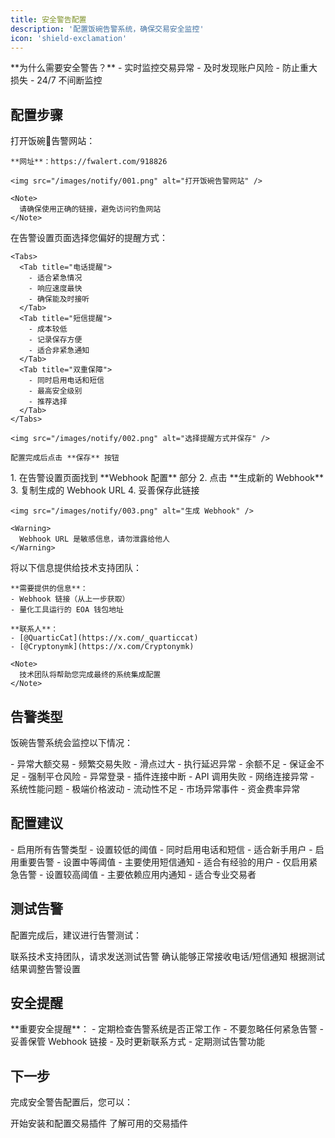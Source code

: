 ```yaml
---
title: 安全警告配置
description: '配置饭碗告警系统，确保交易安全监控'
icon: 'shield-exclamation'
---
```


<Info>
**为什么需要安全警告？**
- 实时监控交易异常
- 及时发现账户风险
- 防止重大损失
- 24/7 不间断监控
</Info>

## 配置步骤

<Steps>
  <Step title="访问告警网站">
    打开饭碗🥣告警网站：

    **网址**：https://fwalert.com/918826

    <img src="/images/notify/001.png" alt="打开饭碗告警网站" />

    <Note>
      请确保使用正确的链接，避免访问钓鱼网站
    </Note>
  </Step>
  
  <Step title="选择提醒方式">
    在告警设置页面选择您偏好的提醒方式：
    
    <Tabs>
      <Tab title="电话提醒">
        - 适合紧急情况
        - 响应速度最快
        - 确保能及时接听
      </Tab>
      <Tab title="短信提醒">
        - 成本较低
        - 记录保存方便
        - 适合非紧急通知
      </Tab>
      <Tab title="双重保障">
        - 同时启用电话和短信
        - 最高安全级别
        - 推荐选择
      </Tab>
    </Tabs>

    <img src="/images/notify/002.png" alt="选择提醒方式并保存" />

    配置完成后点击 **保存** 按钮
  </Step>
  
  <Step title="生成 Webhook">
    1. 在告警设置页面找到 **Webhook 配置** 部分
    2. 点击 **生成新的 Webhook**
    3. 复制生成的 Webhook URL
    4. 妥善保存此链接

    <img src="/images/notify/003.png" alt="生成 Webhook" />

    <Warning>
      Webhook URL 是敏感信息，请勿泄露给他人
    </Warning>
  </Step>
  
  <Step title="提供配置信息">
    将以下信息提供给技术支持团队：
    
    **需要提供的信息**：
    - Webhook 链接（从上一步获取）
    - 量化工具运行的 EOA 钱包地址
    
    **联系人**：
    - [@QuarticCat](https://x.com/_quarticcat)
    - [@Cryptonymk](https://x.com/Cryptonymk)
    
    <Note>
      技术团队将帮助您完成最终的系统集成配置
    </Note>
  </Step>
</Steps>

## 告警类型

饭碗告警系统会监控以下情况：

<CardGroup cols={2}>
  <Card title="交易异常" icon="exclamation">
    - 异常大额交易
    - 频繁交易失败
    - 滑点过大
    - 执行延迟异常
  </Card>
  <Card title="账户风险" icon="shield">
    - 余额不足
    - 保证金不足
    - 强制平仓风险
    - 异常登录
  </Card>
  <Card title="系统状态" icon="server">
    - 插件连接中断
    - API 调用失败
    - 网络连接异常
    - 系统性能问题
  </Card>
  <Card title="市场风险" icon="chart-line-down">
    - 极端价格波动
    - 流动性不足
    - 市场异常事件
    - 资金费率异常
  </Card>
</CardGroup>

## 配置建议

<Tabs>
  <Tab title="保守型">
    - 启用所有告警类型
    - 设置较低的阈值
    - 同时启用电话和短信
    - 适合新手用户
  </Tab>
  <Tab title="平衡型">
    - 启用重要告警
    - 设置中等阈值
    - 主要使用短信通知
    - 适合有经验的用户
  </Tab>
  <Tab title="激进型">
    - 仅启用紧急告警
    - 设置较高阈值
    - 主要依赖应用内通知
    - 适合专业交易者
  </Tab>
</Tabs>

## 测试告警

配置完成后，建议进行告警测试：

<Steps>
  <Step title="请求测试">
    联系技术支持团队，请求发送测试告警
  </Step>
  <Step title="验证接收">
    确认能够正常接收电话/短信通知
  </Step>
  <Step title="调整设置">
    根据测试结果调整告警设置
  </Step>
</Steps>

## 安全提醒

<Warning>
**重要安全提醒**：
- 定期检查告警系统是否正常工作
- 不要忽略任何紧急告警
- 妥善保管 Webhook 链接
- 及时更新联系方式
- 定期测试告警功能
</Warning>

## 下一步

完成安全警告配置后，您可以：

<CardGroup cols={2}>
  <Card title="安装插件" icon="download" href="/getting-started/installation">
    开始安装和配置交易插件
  </Card>
  <Card title="查看插件列表" icon="list" href="/products/edgex-variational">
    了解可用的交易插件
  </Card>
</CardGroup>
